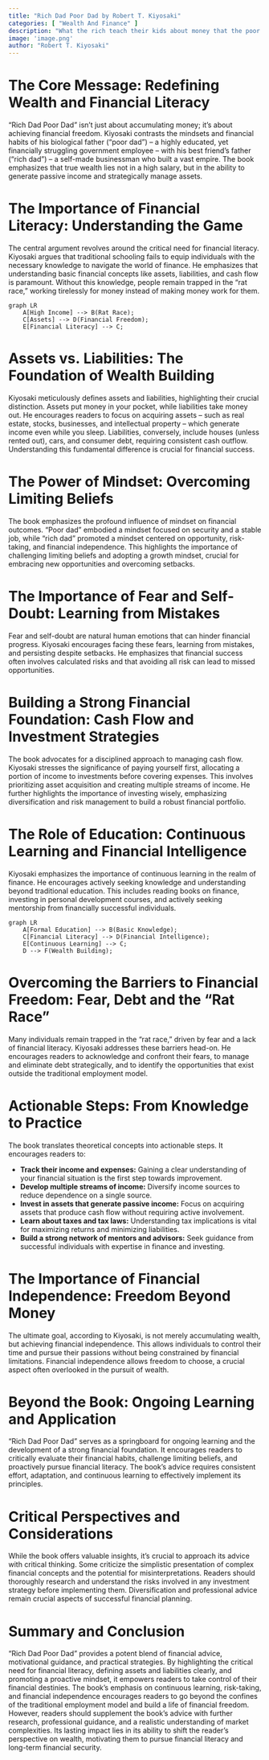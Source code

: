 ```yaml
---
title: "Rich Dad Poor Dad by Robert T. Kiyosaki"
categories: [ "Wealth And Finance" ]
description: "What the rich teach their kids about money that the poor and middle class do not"
image: 'image.png'
author: "Robert T. Kiyosaki"
---
```

# The Core Message: Redefining Wealth and Financial Literacy

"Rich Dad Poor Dad" isn't just about accumulating money; it's about achieving financial freedom.  Kiyosaki contrasts the mindsets and financial habits of his biological father ("poor dad") – a highly educated, yet financially struggling government employee – with his best friend's father ("rich dad") – a self-made businessman who built a vast empire. The book emphasizes that true wealth lies not in a high salary, but in the ability to generate passive income and strategically manage assets.


# The Importance of Financial Literacy:  Understanding the Game

The central argument revolves around the critical need for financial literacy. Kiyosaki argues that traditional schooling fails to equip individuals with the necessary knowledge to navigate the world of finance.  He emphasizes that understanding basic financial concepts like assets, liabilities, and cash flow is paramount. Without this knowledge, people remain trapped in the "rat race," working tirelessly for money instead of making money work for them.

```mermaid
graph LR
    A[High Income] --> B(Rat Race);
    C[Assets] --> D(Financial Freedom);
    E[Financial Literacy] --> C;
```


# Assets vs. Liabilities:  The Foundation of Wealth Building

Kiyosaki meticulously defines assets and liabilities, highlighting their crucial distinction. Assets put money in your pocket, while liabilities take money out.  He encourages readers to focus on acquiring assets – such as real estate, stocks, businesses, and intellectual property – which generate income even while you sleep.  Liabilities, conversely, include houses (unless rented out), cars, and consumer debt, requiring consistent cash outflow.  Understanding this fundamental difference is crucial for financial success.


# The Power of Mindset: Overcoming Limiting Beliefs

The book emphasizes the profound influence of mindset on financial outcomes.  "Poor dad" embodied a mindset focused on security and a stable job, while "rich dad" promoted a mindset centered on opportunity, risk-taking, and financial independence.  This highlights the importance of challenging limiting beliefs and adopting a growth mindset, crucial for embracing new opportunities and overcoming setbacks.


# The Importance of Fear and Self-Doubt: Learning from Mistakes

Fear and self-doubt are natural human emotions that can hinder financial progress.  Kiyosaki encourages facing these fears, learning from mistakes, and persisting despite setbacks. He emphasizes that financial success often involves calculated risks and that avoiding all risk can lead to missed opportunities.


# Building a Strong Financial Foundation:  Cash Flow and Investment Strategies

The book advocates for a disciplined approach to managing cash flow.  Kiyosaki stresses the significance of paying yourself first, allocating a portion of income to investments before covering expenses. This involves prioritizing asset acquisition and creating multiple streams of income.  He further highlights the importance of investing wisely, emphasizing diversification and risk management to build a robust financial portfolio.


# The Role of Education:  Continuous Learning and Financial Intelligence

Kiyosaki emphasizes the importance of continuous learning in the realm of finance. He encourages actively seeking knowledge and understanding beyond traditional education. This includes reading books on finance, investing in personal development courses, and actively seeking mentorship from financially successful individuals.

```mermaid
graph LR
    A[Formal Education] --> B(Basic Knowledge);
    C[Financial Literacy] --> D(Financial Intelligence);
    E[Continuous Learning] --> C;
    D --> F(Wealth Building);
```


# Overcoming the Barriers to Financial Freedom:  Fear, Debt and the "Rat Race"

Many individuals remain trapped in the "rat race," driven by fear and a lack of financial literacy.  Kiyosaki addresses these barriers head-on. He encourages readers to acknowledge and confront their fears, to manage and eliminate debt strategically, and to identify the opportunities that exist outside the traditional employment model.


# Actionable Steps:  From Knowledge to Practice

The book translates theoretical concepts into actionable steps.  It encourages readers to:

* **Track their income and expenses:** Gaining a clear understanding of your financial situation is the first step towards improvement.
* **Develop multiple streams of income:** Diversify income sources to reduce dependence on a single source.
* **Invest in assets that generate passive income:**  Focus on acquiring assets that produce cash flow without requiring active involvement.
* **Learn about taxes and tax laws:**  Understanding tax implications is vital for maximizing returns and minimizing liabilities.
* **Build a strong network of mentors and advisors:**  Seek guidance from successful individuals with expertise in finance and investing.


# The Importance of Financial Independence:  Freedom Beyond Money

The ultimate goal, according to Kiyosaki, is not merely accumulating wealth, but achieving financial independence.  This allows individuals to control their time and pursue their passions without being constrained by financial limitations.  Financial independence allows freedom to choose, a crucial aspect often overlooked in the pursuit of wealth.


# Beyond the Book:  Ongoing Learning and Application

"Rich Dad Poor Dad" serves as a springboard for ongoing learning and the development of a strong financial foundation.  It encourages readers to critically evaluate their financial habits, challenge limiting beliefs, and proactively pursue financial literacy. The book's advice requires consistent effort, adaptation, and continuous learning to effectively implement its principles.


# Critical Perspectives and Considerations

While the book offers valuable insights, it's crucial to approach its advice with critical thinking. Some criticize the simplistic presentation of complex financial concepts and the potential for misinterpretations.  Readers should thoroughly research and understand the risks involved in any investment strategy before implementing them.  Diversification and professional advice remain crucial aspects of successful financial planning.


# Summary and Conclusion

"Rich Dad Poor Dad" provides a potent blend of financial advice, motivational guidance, and practical strategies.  By highlighting the critical need for financial literacy, defining assets and liabilities clearly, and promoting a proactive mindset, it empowers readers to take control of their financial destinies.  The book’s emphasis on continuous learning, risk-taking, and financial independence encourages readers to go beyond the confines of the traditional employment model and build a life of financial freedom.  However, readers should supplement the book's advice with further research, professional guidance, and a realistic understanding of market complexities. Its lasting impact lies in its ability to shift the reader's perspective on wealth, motivating them to pursue financial literacy and long-term financial security.


